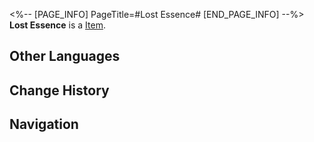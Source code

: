 <%-- [PAGE_INFO]
PageTitle=#Lost Essence#
[END_PAGE_INFO] --%>
{{Item Infobox
|title       = Lost Essence
|id          = 234
|image       = Item Lost Essence.png
|type        = 
|invCategory = Upgrade Materials
|rarity      = 5
|effect      = Enhancement material for Relics. Provides 2000 Relic EXP.
|description = A large Fragmentum dust crystal that had densified after being reduced to its original form.
}}
{{Description|1=''"It can even recreate our deceased mother if it has enough information! It really can! Even if it was only for 26 seconds... I just have one question after I completed the experiment: Just why was the Fragmentum created?"''}}
'''Lost Essence''' is a [[Item]].

==Other Languages==
{{Other Languages
|en   = Lost Essence
|zhs  = 遗失精粹
|zht  = 遺失精粹
|ja   = 遺失精華
|ko   = 유실된 정수
|es   = Esencia perdida
|fr   = Essence perdue
|ru   = Утраченная эссенция
|th   = Lost Essence
|vi   = Tinh Túy Đánh Mất
|de   = Verlorene Essenz
|id   = Lost Essence
|pt   = Essência Perdida
}}

==Change History==
{{Change History|2.0}}

==Navigation==
{{Upgrade Material Navbox}}